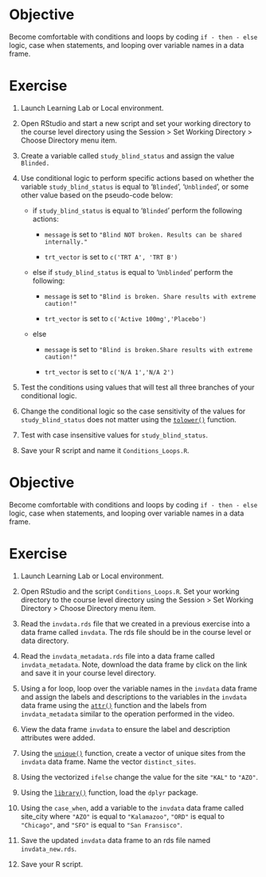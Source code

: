 # **Objective**

Become comfortable with conditions and loops by coding `if - then - else` logic, case when statements, and looping over variable names in a data frame.

# **Exercise**

1.  Launch Learning Lab or Local environment.

2.  Open RStudio and start a new script and set your working directory to the course level directory using the Session \> Set Working Directory \> Choose Directory menu item.

3.  Create a variable called `study_blind_status` and assign the value `Blinded.`

4.  Use conditional logic to perform specific actions based on whether the variable `study_blind_status` is equal to ‘`Blinded`’, ‘`Unblinded`’, or some other value based on the pseudo-code below:

    -   if `study_blind_status` is equal to ‘`Blinded`’ perform the following actions:

        -   `message` is set to `"Blind NOT broken. Results can be shared internally."`

        -   `trt_vector` is set to `c('TRT A', 'TRT B')`

    -   else if `study_blind_status` is equal to ‘`Unblinded`’ perform the following:

        -   `message` is set to `"Blind is broken. Share results with extreme caution!"`

        -   `trt_vector` is set to `c('Active 100mg','Placebo')`

    -   else

        -   `message` is set to `"Blind is broken.Share results with extreme caution!"`

        -   `trt_vector` is set to `c('N/A 1','N/A 2')`

5.  Test the conditions using values that will test all three branches of your conditional logic.

6.  Change the conditional logic so the case sensitivity of the values for `study_blind_status` does not matter using the [`tolower()`](https://rdrr.io/r/base/chartr.html) function.

7.  Test with case insensitive values for `study_blind_status`.

8.  Save your R script and name it `Conditions_Loops.R`.

# **Objective**

Become comfortable with conditions and loops by coding `if - then - else` logic, case when statements, and looping over variable names in a data frame.

# **Exercise**

1.  Launch Learning Lab or Local environment.

2.  Open RStudio and the script `Conditions_Loops.R`. Set your working directory to the course level directory using the Session \> Set Working Directory \> Choose Directory menu item.

3.  Read the `invdata.rds` file that we created in a previous exercise into a data frame called `invdata`. The rds file should be in the course level or data directory.

4.  Read the `invdata_metadata.rds` file into a data frame called `invdata_metadata`. Note, download the data frame by click on the link and save it in your course level directory.

5.  Using a for loop, loop over the variable names in the `invdata` data frame and assign the labels and descriptions to the variables in the `invdata` data frame using the [`attr()`](https://rdrr.io/r/base/attr.html) function and the labels from `invdata_metadata` similar to the operation performed in the video.

6.  View the data frame `invdata` to ensure the label and description attributes were added.

7.  Using the [`unique()`](https://rdrr.io/r/base/unique.html) function, create a vector of unique sites from the `invdata` data frame. Name the vector `distinct_sites`.

8.  Using the vectorized `ifelse` change the value for the site `"KAL"` to `"AZO"`.

9.  Using the [`library()`](https://rdrr.io/r/base/library.html) function, load the `dplyr` package.

10. Using the `case_when`, add a variable to the `invdata` data frame called site_city where `"AZO"` is equal to `"Kalamazoo"`, `"ORD"` is equal to `"Chicago"`, and `"SFO"` is equal to `"San Fransisco"`.

11. Save the updated `invdata` data frame to an rds file named `invdata_new.rds`.

12. Save your R script.
